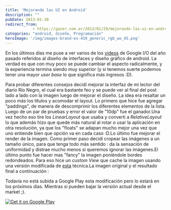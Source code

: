 ```yaml
---
title: 'Mejorando las UI en Android'
description: ""
pubDate: 2013-01-30
redirect_from: 
            - https://gazer.com.ar/2013/01/29/mejorando-las-ui-en-android/
categories: "android, diseño, Programación"
heroImage: '/img/images-brand-es-419_generic_rgb_wo_45.png'
---
```

En los últimos días me puse a ver varios de los [videos](http://developer.android.com/design/videos/index.html) de Google I/O del año pasado referidos al diseño de interfaces y diseño gráfico de android. La verdad es que con muy poco se puede cambiar el aspecto radicalmente, y la experiencia termina siendo muy superior (y si tenemos suerte podemos tener una mayor _user base_ lo que significa más ingresos :D).

Para probar diferentes consejos decidí mejorar la interfaz de mi lector del diario Río Negro, el cual era bastante feo y se puede ver al final del post lado a lado con la imagen luego de mejorar el diseño. La idea era resaltar un poco más los títulos y acomodar el layout. Lo primero que hice fue agregar "paddings", de manera de descomprimir los diferentes elementos de la lista. Luego de un par de pruebas y error el valor de "10dp" fue el ganador.Una vez hecho eso tire los _LinearLayout_ que usaba y converti a _RelativeLayout_ lo que además hizo que quede más natural al rotar o usar la aplicación en otra resolución, ya que los "floats" se adapan mucho mejor una vez que uno entiende bien que opción va en cada caso :D.Lo último fue mejorar el render de la imagen. Como primer paso decidí cropear las imágenes a un tamaño único, para que tenga todo más sentido : da la sensación de uniformidad y distrae mucho menos si queremos ignorar las imágenes.El último punto fue hacer mas "fancy" la imagen poniéndole bordes redondeados. Para eso hice un _custom View_ que cache la imagen usando una versión modificada de [esta](https://github.com/bopbi/RoundedImageView/blob/master/src/com/kulinr/android/roundedimageview/MainActivity.java) técnica.La imagen original y el resultado final a continuación :

Todavía no está subida a Google Play esta modificación pero lo estará en los próximos días. Mientras si pueden bajar la versión actual desde el market ;).

[![Get it on Google Play](/img/images-brand-es-419_generic_rgb_wo_45.png)](https://play.google.com/store/apps/details?id=ar.com.gazer.rnmovil)

